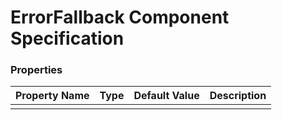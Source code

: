 
<Meta title="ErrorFallback" />

# ErrorFallback Component Specification

### Properties <a href="#properties-attributes" id="properties-attributes"></a>

| Property Name | Type     | Default Value  | Description                      |
| -------------- | -------- | -------------- | -------------------------------- |
|	|	|	|	|